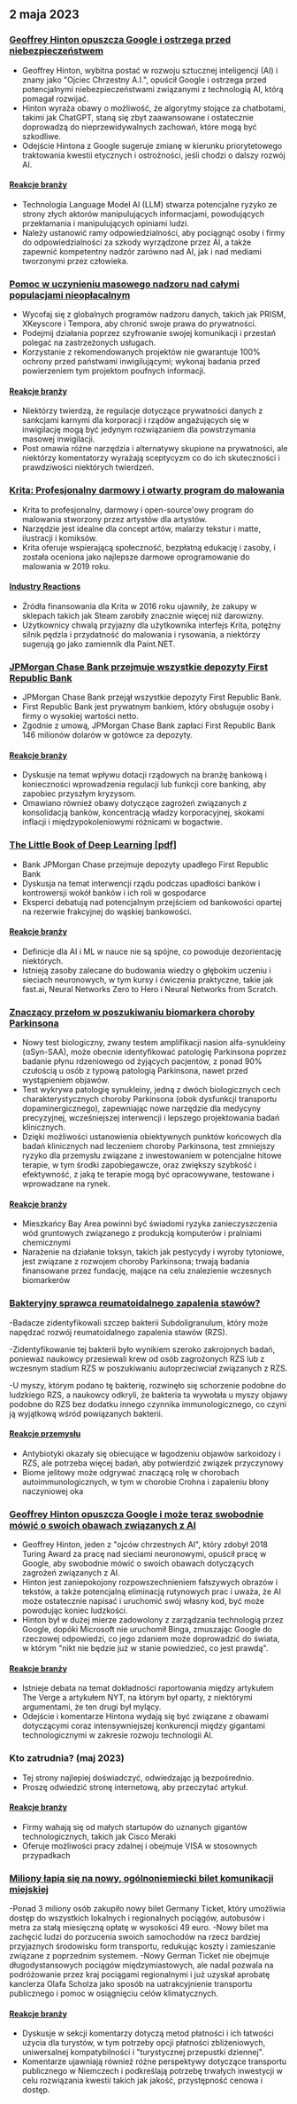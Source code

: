 

<CallToAction />

<Steps>

## 2 maja 2023

### [Geoffrey Hinton opuszcza Google i ostrzega przed niebezpieczeństwem](https://www.nytimes.com/2023/05/01/technology/ai-google-chatbot-engineer-quits-hinton.html)

- Geoffrey Hinton, wybitna postać w rozwoju sztucznej inteligencji (AI) i znany jako "Ojciec Chrzestny A.I.", opuścił Google i ostrzega przed potencjalnymi niebezpieczeństwami związanymi z technologią AI, którą pomagał rozwijać.
- Hinton wyraża obawy o możliwość, że algorytmy stojące za chatbotami, takimi jak ChatGPT, staną się zbyt zaawansowane i ostatecznie doprowadzą do nieprzewidywalnych zachowań, które mogą być szkodliwe.
- Odejście Hintona z Google sugeruje zmianę w kierunku priorytetowego traktowania kwestii etycznych i ostrożności, jeśli chodzi o dalszy rozwój AI.

#### [Reakcje branży](http://news.ycombinator.com/item?id=35771104)

- Technologia Language Model AI (LLM) stwarza potencjalne ryzyko ze strony złych aktorów manipulujących informacjami, powodujących przekłamania i manipulujących opiniami ludzi.
- Należy ustanowić ramy odpowiedzialności, aby pociągnąć osoby i firmy do odpowiedzialności za szkody wyrządzone przez AI, a także zapewnić kompetentny nadzór zarówno nad AI, jak i nad mediami tworzonymi przez człowieka.

### [Pomoc w uczynieniu masowego nadzoru nad całymi populacjami nieopłacalnym](https://prism-break.org/en/)

- Wycofaj się z globalnych programów nadzoru danych, takich jak PRISM, XKeyscore i Tempora, aby chronić swoje prawa do prywatności.
- Podejmij działania poprzez szyfrowanie swojej komunikacji i przestań polegać na zastrzeżonych usługach.
- Korzystanie z rekomendowanych projektów nie gwarantuje 100% ochrony przed państwami inwigilującymi; wykonaj badania przed powierzeniem tym projektom poufnych informacji.

#### [Reakcje branży](http://news.ycombinator.com/item?id=35772005)

- Niektórzy twierdzą, że regulacje dotyczące prywatności danych z sankcjami karnymi dla korporacji i rządów angażujących się w inwigilację mogą być jedynym rozwiązaniem dla powstrzymania masowej inwigilacji.
- Post omawia różne narzędzia i alternatywy skupione na prywatności, ale niektórzy komentatorzy wyrażają sceptycyzm co do ich skuteczności i prawdziwości niektórych twierdzeń.

### [Krita: Profesjonalny darmowy i otwarty program do malowania](https://krita.org/en/)

- Krita to profesjonalny, darmowy i open-source'owy program do malowania stworzony przez artystów dla artystów.
- Narzędzie jest idealne dla concept artów, malarzy tekstur i matte, ilustracji i komiksów.
- Krita oferuje wspierającą społeczność, bezpłatną edukację i zasoby, i została oceniona jako najlepsze darmowe oprogramowanie do malowania w 2019 roku.

#### [Industry Reactions](http://news.ycombinator.com/item?id=35771994)

- Źródła finansowania dla Krita w 2016 roku ujawniły, że zakupy w sklepach takich jak Steam zarobiły znacznie więcej niż darowizny.
- Użytkownicy chwalą przyjazny dla użytkownika interfejs Krita, potężny silnik pędzla i przydatność do malowania i rysowania, a niektórzy sugerują go jako zamiennik dla Paint.NET.

### [JPMorgan Chase Bank przejmuje wszystkie depozyty First Republic Bank](https://www.fdic.gov/news/press-releases/2023/pr23034.html)

- JPMorgan Chase Bank przejął wszystkie depozyty First Republic Bank.
- First Republic Bank jest prywatnym bankiem, który obsługuje osoby i firmy o wysokiej wartości netto.
- Zgodnie z umową, JPMorgan Chase Bank zapłaci First Republic Bank 146 milionów dolarów w gotówce za depozyty.

#### [Reakcje branży](http://news.ycombinator.com/item?id=35770048)

- Dyskusje na temat wpływu dotacji rządowych na branżę bankową i konieczności wprowadzenia regulacji lub funkcji core banking, aby zapobiec przyszłym kryzysom.
- Omawiano również obawy dotyczące zagrożeń związanych z konsolidacją banków, koncentracją władzy korporacyjnej, skokami inflacji i międzypokoleniowymi różnicami w bogactwie.

### [The Little Book of Deep Learning [pdf]](https://fleuret.org/public/lbdl.pdf)

- Bank JPMorgan Chase przejmuje depozyty upadłego First Republic Bank
- Dyskusja na temat interwencji rządu podczas upadłości banków i kontrowersji wokół banków i ich roli w gospodarce
- Eksperci debatują nad potencjalnym przejściem od bankowości opartej na rezerwie frakcyjnej do wąskiej bankowości.

#### [Reakcje branży](http://news.ycombinator.com/item?id=35767789)

- Definicje dla AI i ML w nauce nie są spójne, co powoduje dezorientację niektórych.
- Istnieją zasoby zalecane do budowania wiedzy o głębokim uczeniu i sieciach neuronowych, w tym kursy i ćwiczenia praktyczne, takie jak fast.ai, Neural Networks Zero to Hero i Neural Networks from Scratch.

### [Znaczący przełom w poszukiwaniu biomarkera choroby Parkinsona](https://www.michaeljfox.org/publication/michael-j-fox-foundation-announces-significant-breakthrough-search-parkinsons-biomarker)

- Nowy test biologiczny, zwany testem amplifikacji nasion alfa-synukleiny (αSyn-SAA), może obecnie identyfikować patologię Parkinsona poprzez badanie płynu rdzeniowego od żyjących pacjentów, z ponad 90% czułością u osób z typową patologią Parkinsona, nawet przed wystąpieniem objawów.
- Test wykrywa patologię synukleiny, jedną z dwóch biologicznych cech charakterystycznych choroby Parkinsona (obok dysfunkcji transportu dopaminergicznego), zapewniając nowe narzędzie dla medycyny precyzyjnej, wcześniejszej interwencji i lepszego projektowania badań klinicznych.
- Dzięki możliwości ustanowienia obiektywnych punktów końcowych dla badań klinicznych nad leczeniem choroby Parkinsona, test zmniejszy ryzyko dla przemysłu związane z inwestowaniem w potencjalne hitowe terapie, w tym środki zapobiegawcze, oraz zwiększy szybkość i efektywność, z jaką te terapie mogą być opracowywane, testowane i wprowadzane na rynek.

#### [Reakcje branży](http://news.ycombinator.com/item?id=35770563)

- Mieszkańcy Bay Area powinni być świadomi ryzyka zanieczyszczenia wód gruntowych związanego z produkcją komputerów i pralniami chemicznymi
- Narażenie na działanie toksyn, takich jak pestycydy i wyroby tytoniowe, jest związane z rozwojem choroby Parkinsona; trwają badania finansowane przez fundację, mające na celu znalezienie wczesnych biomarkerów

### [Bakteryjny sprawca reumatoidalnego zapalenia stawów?](https://www.the-scientist.com/news-opinion/a-bacterial-culprit-for-rheumatoid-arthritis-71088)

-Badacze zidentyfikowali szczep bakterii Subdoligranulum, który może napędzać rozwój reumatoidalnego zapalenia stawów (RZS).

-Zidentyfikowanie tej bakterii było wynikiem szeroko zakrojonych badań, ponieważ naukowcy przesiewali krew od osób zagrożonych RZS lub z wczesnym stadium RZS w poszukiwaniu autoprzeciwciał związanych z RZS.

-U myszy, którym podano tę bakterię, rozwinęło się schorzenie podobne do ludzkiego RZS, a naukowcy odkryli, że bakteria ta wywołała u myszy objawy podobne do RZS bez dodatku innego czynnika immunologicznego, co czyni ją wyjątkową wśród powiązanych bakterii.

#### [Reakcje przemysłu](http://news.ycombinator.com/item?id=35775704)

- Antybiotyki okazały się obiecujące w łagodzeniu objawów sarkoidozy i RZS, ale potrzeba więcej badań, aby potwierdzić związek przyczynowy
- Biome jelitowy może odgrywać znaczącą rolę w chorobach autoimmunologicznych, w tym w chorobie Crohna i zapaleniu błony naczyniowej oka

### [Geoffrey Hinton opuszcza Google i może teraz swobodnie mówić o swoich obawach związanych z AI](https://www.theverge.com/2023/5/1/23706311/hinton-godfather-of-ai-threats-fears-warnings)

- Geoffrey Hinton, jeden z "ojców chrzestnych AI", który zdobył 2018 Turing Award za pracę nad sieciami neuronowymi, opuścił pracę w Google, aby swobodnie mówić o swoich obawach dotyczących zagrożeń związanych z AI.
- Hinton jest zaniepokojony rozpowszechnieniem fałszywych obrazów i tekstów, a także potencjalną eliminacją rutynowych prac i uważa, że AI może ostatecznie napisać i uruchomić swój własny kod, być może powodując koniec ludzkości.
- Hinton był w dużej mierze zadowolony z zarządzania technologią przez Google, dopóki Microsoft nie uruchomił Binga, zmuszając Google do rzeczowej odpowiedzi, co jego zdaniem może doprowadzić do świata, w którym "nikt nie będzie już w stanie powiedzieć, co jest prawdą".

#### [Reakcje branży](http://news.ycombinator.com/item?id=35771508)

- Istnieje debata na temat dokładności raportowania między artykułem The Verge a artykułem NYT, na którym był oparty, z niektórymi argumentami, że ten drugi był mylący.
- Odejście i komentarze Hintona wydają się być związane z obawami dotyczącymi coraz intensywniejszej konkurencji między gigantami technologicznymi w zakresie rozwoju technologii AI.

### Kto zatrudnia? (maj 2023)

- Tej strony najlepiej doświadczyć, odwiedzając ją bezpośrednio.
- Proszę odwiedzić stronę internetową, aby przeczytać artykuł.

#### [Reakcje branży](http://news.ycombinator.com/item?id=35773707)

- Firmy wahają się od małych startupów do uznanych gigantów technologicznych, takich jak Cisco Meraki
- Oferuje możliwości pracy zdalnej i obejmuje VISA w stosownych przypadkach

### [Miliony łapią się na nowy, ogólnoniemiecki bilet komunikacji miejskiej](https://apnews.com/article/germany-public-transit-cheap-ticket-trains-metro-3d83f1a35ab8e3945b8034b9bd511c29)

-Ponad 3 miliony osób zakupiło nowy bilet Germany Ticket, który umożliwia dostęp do wszystkich lokalnych i regionalnych pociągów, autobusów i metra za stałą miesięczną opłatę w wysokości 49 euro.
-Nowy bilet ma zachęcić ludzi do porzucenia swoich samochodów na rzecz bardziej przyjaznych środowisku form transportu, redukując koszty i zamieszanie związane z poprzednim systemem.
-Nowy German Ticket nie obejmuje długodystansowych pociągów międzymiastowych, ale nadal pozwala na podróżowanie przez kraj pociągami regionalnymi i już uzyskał aprobatę kanclerza Olafa Scholza jako sposób na uatrakcyjnienie transportu publicznego i pomoc w osiągnięciu celów klimatycznych.

#### [Reakcje branży](http://news.ycombinator.com/item?id=35770816)

- Dyskusje w sekcji komentarzy dotyczą metod płatności i ich łatwości użycia dla turystów, w tym potrzeby opcji płatności zbliżeniowych, uniwersalnej kompatybilności i "turystycznej przepustki dziennej".
- Komentarze ujawniają również różne perspektywy dotyczące transportu publicznego w Niemczech i podkreślają potrzebę trwałych inwestycji w celu rozwiązania kwestii takich jak jakość, przystępność cenowa i dostęp.

</Steps>
